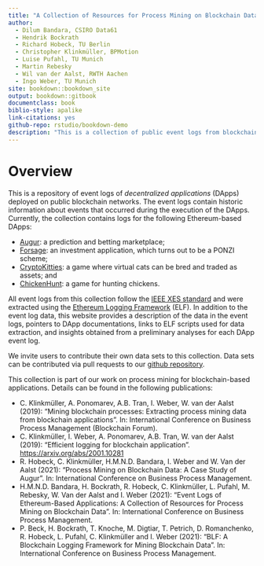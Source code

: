 ```yaml
--- 
title: "A Collection of Resources for Process Mining on Blockchain Data"
author: 
  - Dilum Bandara, CSIRO Data61
  - Hendrik Bockrath
  - Richard Hobeck, TU Berlin
  - Christopher Klinkmüller, BPMotion
  - Luise Pufahl, TU Munich
  - Martin Rebesky
  - Wil van der Aalst, RWTH Aachen
  - Ingo Weber, TU Munich
site: bookdown::bookdown_site
output: bookdown::gitbook
documentclass: book
biblio-style: apalike
link-citations: yes
github-repo: rstudio/bookdown-demo
description: "This is a collection of public event logs from blockchain-based applications."
---
```


# Overview {-}

This is a repository of event logs of *decentralized applications* (DApps) deployed on public blockchain networks. The event logs contain historic information about events that occurred during the execution of the DApps. Currently, the collection contains logs for the following Ethereum-based DApps:

- [Augur](#augur): a prediction and betting marketplace;
- [Forsage](#forsage): an investment application, which turns out to be a PONZI scheme;
- [CryptoKitties](#cryptokitties): a game where virtual cats can be bred and traded as assets; and
- [ChickenHunt](#chickenhunt): a game for hunting chickens.

All event logs from this collection follow the [IEEE XES standard](https://www.tf-pm.org/resources/xes-standard/about-xes) and were extracted using the [Ethereum Logging Framework](https://github.com/ChrisKlinkmueller/Ethereum-Logging-Framework/) (ELF). In addition to the event log data, this website provides a description of the data in the event logs, pointers to DApp documentations, links to ELF scripts used for data extraction, and insights obtained from a preliminary analyses for each DApp event log.

We invite users to contribute their own data sets to this collection. Data sets can be contributed via pull requests to our [github repository](https://github.com/ingo-weber/dapp-data).

This collection is part of our work on process mining for blockchain-based applications. Details can be found in the following publications:


- C. Klinkmüller, A. Ponomarev, A.B. Tran, I. Weber, W. van der Aalst (2019): "Mining blockchain processes: Extracting process mining data from blockchain applications". In: International Conference on Business Process Management (Blockchain Forum).
- C. Klinkmüller, I. Weber, A. Ponomarev, A.B. Tran, W. van der Aalst (2019): "Efficient logging for blockchain application".  <https://arxiv.org/abs/2001.10281>
- R. Hobeck, C. Klinkmüller, H.M.N.D. Bandara, I. Weber and W. Van der Aalst (2021): "Process Mining on Blockchain Data: A Case Study of Augur". In: International Conference on Business Process Management.
- H.M.N.D. Bandara, H. Bockrath, R. Hobeck, C. Klinkmüller, L. Pufahl, M. Rebesky, W. Van der Aalst and I. Weber (2021): "Event Logs of Ethereum-Based Applications: A Collection of Resources for Process Mining on Blockchain Data". In: International Conference on Business Process Management.
- P. Beck,  H. Bockrath,  T. Knoche,  M. Digtiar,  T. Petrich, D. Romanchenko,  R. Hobeck,  L. Pufahl,  C. Klinkmüller and  I. Weber (2021): "BLF: A Blockchain Logging Framework for Mining Blockchain Data". In: International Conference on Business Process Management.
